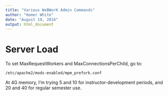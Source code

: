```yaml
---
title: "Various WeBWorK Admin Commands"
author: "Homer White"
date: "August 19, 2016"
output: html_document
---
```


# Server Load

To set MaxRequestWorkers and MaxConnectionsPerChild, go to:

```
/etc/apache2/mods-enabled/mpm_prefork.conf
```

At 4G memory, I'm trying 5 and 10 for instructor-development periods, and 20 and 40 for regular semester use.